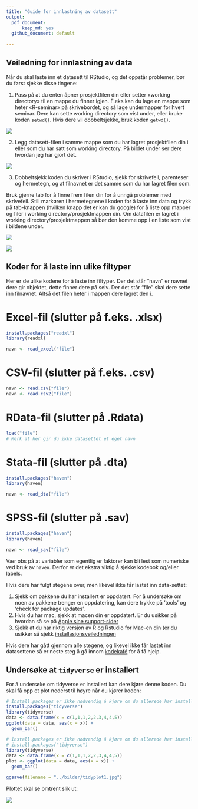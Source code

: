 ```yaml
---
title: "Guide for innlastning av datasett"
output: 
  pdf_document: 
      keep_md: yes
  github_document: default 
    
---
```


## Veiledning for innlastning av data

Når du skal laste inn et datasett til RStudio, og det oppstår problemer, bør du først sjekke disse tingene: 

1. Pass på at du enten åpner prosjektfilen din eller setter «working directory» til en mappe du finner igjen. F.eks kan du lage en mappe som heter «R-seminar» på skrivebordet, og så lage undermapper for hvert seminar. Dere kan sette working directory som vist under, eller bruke koden `setwd()`. Hvis dere vil dobbeltsjekke, bruk koden `getwd()`.

![](../bilder/dataveil1.jpg)

2. Legg datasett-filen i samme mappe som du har lagret prosjektfilen din i eller som du har satt som working directory. På bildet under ser dere hvordan jeg har gjort det. 

![](../bilder/dataveil2.jpg)

3. Dobbeltsjekk koden du skriver i RStudio, sjekk for skrivefeil, parenteser og hermetegn, og at filnavnet er det samme som du har lagret filen som. 

Bruk gjerne tab for å finne frem filen din for å unngå problemer med skrivefeil. Still markøren i hermetegnene i koden for å laste inn data og trykk på tab-knappen (hvilken knapp det er kan du google) for å liste opp mapper og filer i working directory/prosjektmappen din. Om datafilen er lagret i working directory/prosjektmappen så bør den komme opp i en liste som vist i bildene under.

![](../bilder/dataveil3.jpg)


![](../bilder/dataveil4.jpg)


## Koder for å laste inn ulike filtyper

Her er de ulike kodene for å laste inn filtyper. Der det står "navn" er navnet dere gir objektet, dette finner dere på selv.
Der det står "file" skal dere sette inn filnavnet. Altså det filen heter i mappen dere lagret den i. 


# Excel-fil (slutter på f.eks. .xlsx)

```r
install.packages("readxl")
library(readxl)

navn <- read_excel("file")
```


# CSV-fil (slutter på f.eks. .csv)

```r
navn <- read.csv("file")  
navn <- read.csv2("file")
```

# RData-fil (slutter på .Rdata)

```r
load("file")
# Merk at her gir du ikke datasettet et eget navn
```

# Stata-fil (slutter på .dta)

```r
install.packages("haven")
library(haven)

navn <- read_dta("file")

```

# SPSS-fil (slutter på .sav) 

```r
install.packages("haven")
library(haven)

navn <- read_sav("file")
```

Vær obs på at variabler som egentlig er faktorer kan bli lest som numeriske ved bruk av `haven`. Derfor er det ekstra viktig å sjekke kodebok og/eller labels.

Hvis dere har fulgt stegene over, men likevel ikke får lastet inn data-settet:

1.	Sjekk om pakkene du har installert er oppdatert. For å undersøke om noen av pakkene trenger en oppdatering, kan dere trykke på ‘tools’ og ‘check for package updates’.
2.	Hvis du har mac, sjekk at macen din er oppdatert. Er du usikker på hvordan så se på [Apple sine support-sider](https://support.apple.com/en-us/HT201541)  
3.	Sjekk at du har riktig versjon av R og Rstudio for Mac-en din (er du usikker så sjekk [installasjonsveiledningen](https://github.com/liserodland/STV1020/blob/main/doc/Installasjonsguide.md) 


Hvis dere har gått gjennom alle stegene, og likevel ikke får lastet inn datasettene så er neste steg å gå innom [kodekafé](https://www.sv.uio.no/isv/english/research/courses/coffeeandcode.html) for å få hjelp.


## Undersøke at `tidyverse` er installert

For å undersøke om tidyverse er installert kan dere kjøre denne koden. Du skal få opp et plot nederst til høyre når du kjører koden:

```r
# Install.packages er ikke nødvendig å kjøre om du allerede har installert pakken
install.packages("tidyverse") 
library(tidyverse)
data <- data.frame(x = c(1,1,1,2,2,3,4,4,5))
ggplot(data = data, aes(x = x)) +
  geom_bar()

```

```r
# Install.packages er ikke nødvendig å kjøre om du allerede har installert pakken
# install.packages("tidyverse") 
library(tidyverse)
data <- data.frame(x = c(1,1,1,2,2,3,4,4,5))
plot <- ggplot(data = data, aes(x = x)) +
  geom_bar()

ggsave(filename = "../bilder/tidyplot1.jpg")
```

Plottet skal se omtrent slik ut:

![](../bilder/tidyplot1.jpg)